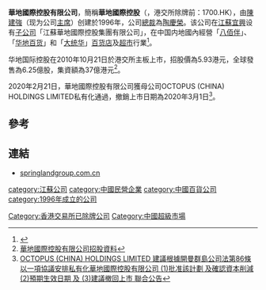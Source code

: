 '''華地國際控股有限公司'''，簡稱'''華地國際控股'''（'''{{lang-en|Springland International Holdings Limited}}'''，港交所除牌前：1700.HK），由[[陳建強|陳建強]]（现为公司[[主席|主席]]）创建於1996年，公司[[總裁|總裁]]為[[陶慶榮|陶慶榮]]。该公司在[[江蘇|江蘇]][[宜興|宜興]]设有[[子公司|子公司]]「江蘇華地國際控股集團有限公司」，在中国内地國內經營「[[八佰伴|八佰伴]]」、「[[华地百货|华地百货]]」和「[[江苏大统华购物中心|大统华]]」[[百货店|百货店]]及[[超市|超市]]行業<ref>{{Cite web |url=http://www.springlandgroup.com.cn/about.aspx?BaseinfoCateid=3&BaseinfoId=3&cateId=3 |title=華地國際控股有限公司簡介 |access-date=2013-09-24 |archive-url=https://web.archive.org/web/20130618062433/http://www.springlandgroup.com.cn/about.aspx?BaseinfoCateid=3&BaseinfoId=3&cateId=3 |archive-date=2013-06-18 |dead-url=yes }}</ref>。

华地国际控股在2010年10月21日於港交所主板上市，招股價為5.93港元，全球發售為6.25億股，集資額為37億港元<ref>[http://www.hkexnews.hk/listedco/listconews/SEHK/2010/1008/LTN20101008054_C.PDF 華地國際控股有限公司招股資料]</ref>。

2020年2月21日，華地國際控股有限公司獲母公司OCTOPUS (CHINA) HOLDINGS LIMITED私有化通過，撤銷上市日期為2020年3月1日<REF>[https://www1.hkexnews.hk/listedco/listconews/sehk/2020/0226/2020022600449_c.pdf OCTOPUS (CHINA) HOLDINGS LIMITED 建議根據開曼群島公司法第86條 以一項協議安排私有化華地國際控股有限公司 (1)批准該計劃 及確認資本削減 (2)預期生效日期 及 (3)建議撤回上市 聯合公告]</REF>。

==參考==
{{reflist}}

==連結==
*[http://www.springlandgroup.com.cn springlandgroup.com.cn]

[[category:江蘇公司|category:江蘇公司]]
[[category:中國民營企業|category:中國民營企業]]
[[category:中國百貨公司|category:中國百貨公司]]
[[category:1996年成立的公司|category:1996年成立的公司]]
[[Category:香港交易所已除牌公司|Category:香港交易所已除牌公司]]
[[Category:中國超級市場|Category:中國超級市場]]